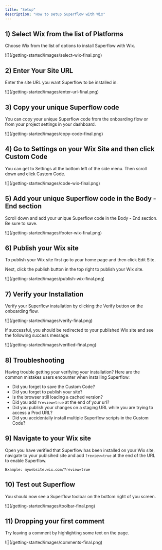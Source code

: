 ```yaml
---
title: "Setup"
description: "How to setup Superflow with Wix"
---
```




## 1) Select Wix from the list of Platforms

Choose Wix from the list of options to install Superflow with Wix.

<Frame>
![](/getting-started/images/select-wix-final.png)
</Frame>

## 2) Enter Your Site URL

Enter the site URL you want Superflow to be installed in.

<Frame>
![](/getting-started/images/enter-url-final.png)
</Frame>

## 3) Copy your unique Superflow code

You can copy your unique Superflow code from the onboarding flow or from your project settings in your dashboard.

<Frame>
![](/getting-started/images/copy-code-final.png)
</Frame>

## 4) Go to Settings on your Wix Site and then click Custom Code

You can get to Settings at the bottom left of the side menu. Then scroll down and click Custom Code.

<Frame>
![](/getting-started/images/code-wix-final.png)
</Frame>


## 5) Add your unique Superflow code in the Body - End section

Scroll down and add your unique Superflow code in the Body - End section. Be sure to save.

<Frame>
![](/getting-started/images/footer-wix-final.png)
</Frame>

## 6) Publish your Wix site

To publish your Wix site first go to your home page and then click Edit Site. 

Next, click the publish button in the top right to publish your Wix site.

<Frame>
![](/getting-started/images/publish-wix-final.png)
</Frame>


## 7) Verify your Installation

Verify your Superflow installation by clicking the Verify button on the onboarding flow.

<Frame>
![](/getting-started/images/verify-final.png)
</Frame>

If successful, you should be redirected to your published Wix site and see the following success message:

<Frame>
![](/getting-started/images/verified-final.png)
</Frame>

## 8) Troubleshooting

Having trouble getting your verifying your installation? Here are the common mistakes users encounter when installing Superflow:

 - Did you forget to save the Custom Code?
 - Did you forget to publish your site?
 - Is the browser still loading a cached version?
 - Did you add `?review=true` at the end of your url?
 - Did you publish your changes on a staging URL while you are trying to access a Prod URL?
 - Did you accidentally install multiple Superflow scripts in the Custom Code?


## 9) Navigate to your Wix site 

Open you have verified that Superflow has been installed on your Wix site, navigate to your publsihed site and add `?review=true` at the end of the URL to enable Superflow. 

`Example: mywebsite.wix.com/?review=true`


## 10) Test out Superflow

You should now see a Superflow toolbar on the bottom right of you screen.

<Frame>
![](/getting-started/images/toolbar-final.png)
</Frame>




## 11) Dropping your first comment
Try leaving a comment by highlighting some text on the page.

<Frame>
![](/getting-started/images/comments-final.png)
</Frame>

